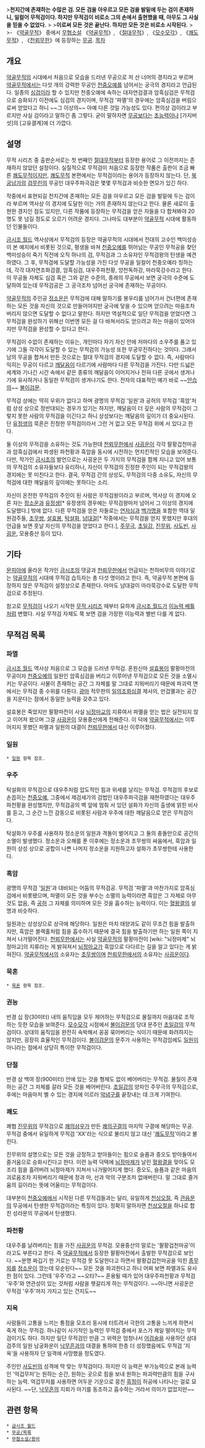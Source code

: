 {{{+1 無摘劍}}}
>'''천지간에 존재하는 수많은 검. 모든 검을 아우르고 모든 검을 발밑에 두는 검이 존재하니, 일컬어 무적검이다. 하지만 무적검이 비로소 그의 손에서 출현했을 때, 아무도 그 사실을 믿을 수 없었다.'''
>
>'''이로써 모든 것은 끝난다. 하지만 모든 것은 비로소 시작된다.'''
>
>- 《[[약골무적]]》 중에서
[[무협소설]] 《[[약골무적]]》, 《[[절대무적]]》, 《[[모수모각]]》, 《[[쾌도무적]]》, 《[[천뢰무한]]》에 등장하는 [[무공]].
[[목차]]
== 개요 ==
[[약골무적]]의 시대에서 처음으로 모습을 드러낸 무공으로 저 산 너머의 경지라고 부르며 [[약골무적]]에서는 다섯 개의 강력한 무공인 [[천중오예]]를 넘어서는 궁극의 경지라고 언급된다. 
일종의 [[심검]]이라 할 수 있지만 천중오예에 속하는 대자연검결과 암흑심검은 무적검으로 승화되기 이전에도 심검의 경지이며, 무적검 '파멸'의 경우에는 암흑심검을 버림으로써 얻었다고 하니 ~~그 이상의~~ 아예 다른 것일 가능성도 있다. 
편의상 검이라고 부르지만 사실 검이라고 말하긴 좀 그렇다. 굳이 말하자면 [[무공]]보다는 [[초능력]]이나 [가지버섯]의 [고유결계]에 더 가깝다.

== 설명 ==
무적 시리즈 중 출판순서로는 첫 번째인 [[절대무적]]부터 등장한 용어로 그 이전까지는 존재하지 않았던 설정이다. 실질적으로 무적검이 처음으로 등장한 작품은 출판이 조금 빠른 [[쾌도무적]]이지만, [[쾌도무적]] 본편에서는 무적검이라는 용어가 등장하지 않는다. 단, [[북궁남가]]의 [[검무린]]의 무공인 대우주파극검은 몇몇 무적검과 비슷한 면모가 있긴 하다.

작중에서 표현되길 천지간에 존재하는 모든 검을 아우르고 모든 검을 발밑에 두는 검이라 부르며 역사상 이 경지에 도달한 이는 거의 존재하지 않는다고 한다. 물론 새로이 출현한 경지인 점도 있지만, 다른 작품에 등장하는 무적검을 얻은 자들을 다 합쳐봐야 20명도 못 넘길 정도로 오르기 어려운 경지다. 그나마도 대부분이 [[약골무적]] 시대에 활동하던 인물들이다.

[[금시조 월드]] 역사상에서 무적검의 등장은 약골무적의 시대에서 전대의 고수인 백미성승이 본 예지에서 비롯된 것으로, 평생을 바쳐 [[천중오예]]를 뛰어넘는 무공인 무적공을 찾던 백미성승이 죽기 직전에 오직 하나의 검, 무적검과 그 소유자인 무적검왕의 탄생을 예견하였다. 그 후, 무적검에 도달할 가능성을 가진 다섯 무공을 일컬어 천중오예라 칭하는데, 각각 대자연조화검결, 암흑심검, 대우주파천황, 앙천독하강, 마라묵강수라고 한다. 이 무공들 자체도 심검 혹은 그와 같은 수준의, 종래의 무공에서 보면 궁극의 수준에 도달하여 있는데 무적검공은 그 궁극조차 넘어선 궁극에 존재하는 무공이다.

[[약골무적]]의 주인공 [[정소운]]은 무적검에 대해 말하기를 봉우리를 넘어가서 건너편에 존재하는 모든 것을 자신의 것으로 만들어야지만 궁극에 닿을 수 있으며 얻으려는 마음조차 버리지 않으면 도달할 수 없다고 말한다. 하지만 역설적으로 일단 무적검을 얻었다면 그 무적검을 완성하기 위해선 이번엔 모든 걸 다 바쳐서라도 얻으려고 하는 마음이 있어야지만 무적검을 완성할 수 있다고 한다.  

무적검이 수없이 존재하는 이유는, 개인마다 자기 자신 안에 저마다의 소우주를 품고 있기에 그들 각각이 도달할 수 있는 무적검의 가능성 또한 무궁무진하다는 것이다. 그래서 남의 무공을 합쳐서 만든 것으로는 절대 무적검의 경지에 도달할 수 없다. 즉, 사람마다 익히는 무공이 다르고 [[깨달음]]이 다르기에 사람마다 다른 무적검을 가진다. 다만 드넓은 세계와 기나긴 시간 속에서 같은 종류의 깨달음이 이어지거나 전혀 다른 곳에서 생겨나기에 유사하거나 동일한 무적검이 생겨나기도 한다. 전자의 대표적인 예가 바로 ~~[[안습]]의~~ [[불이검문]]. 

무적검 상에는 딱히 우위가 없다고 하며 광명의 무적검 '일원'과 공허의 무적검 '흑암'처럼 상성 상으로 정반대되는 경우가 있기는 하지만, 깨달음이 더 깊은 사람의 무적검이 그렇지 못한 사람의 무적검을 이긴다고 하니 상성보다는 깨달음의 깊이가 더 중요시된다. 단 [[유정생]]의 묵혼은 진정한 무적검이라서 그런 거 없고 모든 무적검 위에 서 있다고 한다.

둘 이상의 무적검을 소유하는 것도 가능한데 [[천뢰무한]]에서 [[사굉운]]이 각각 팔황겁천마공과 암흑심검에서 파생된 파천황과 흑암을 동시에 시전하는 먼치킨적인 모습을 보여준다. 다만, 작가인 [[금시조]]의 발언으로는 사굉운은 두 가지의 무적검을 함께 지니고 있어 보통의 무적검의 소유자들보다 유리하나, 자신이  무적검의 진정한 주인이 되는 무적검왕의 경지에는 못 미친다고 한다. 결국, 무적검 간의 상성도, 무적검의 다중 소유도, 자신의 무적검에 대한 깨달음의 깊이에는 못하다는 소리.

자신이 온전한 무적검의 주인이 된 사람은 무적검왕이라고 부르며, 역사상 이 경지에 오른 자는 [[정소운]]과 [[유정생]][* 유정생의 경우에는 무적검왕마저 넘어서 그 이상의 경지에 도달했다.] 밖에 없다. 다른 무적검을 얻은 자들로는 [[연자심]]과 [[백가명]]을 포함한 역대 일원검주들, [[초무쌍]], [[설효봉]], [[탁설화]], [[남대걸]][* 작중에서는 무적검을 얻지 못했지만 후대의 언급을 보면 훗날 자신의 무적검을 얻었다고 한다.], [[주무극]], [[초일강]], [[진무위]], [[사도빈]], [[사굉운]], 모용중산 등이 있다.

== 기타 ==
[[문피아]]에 올라온 작가인 [[금시조]]의 댓글과 [[천뢰무한]]에서 언급되는 천하비무의 이야기로는 [[약골무적]]의 시대에 무적검 습득자는 총 다섯 명이라고 한다. 즉, 약골무적 본편에 등장하지 않은 무적검이 설정상으로 존재한다. 아마도 남대걸이 마라묵강수로 도달한 무적검으로 추정된다.

참고로 [[무적검]]이 나오기 시작한 [[무적 시리즈]] 때부터 묘하게 [[금시조 월드]]가 [[이능력 배틀]]처럼 변했다. 사실 무적검 자체도 쭉 보면 검을 가장한 이능력과 별반 다를 게 없다.

== 무적검 목록 ==
=== 파멸 ===
[[금시조 월드]] 역사상 처음으로 그 모습을 드러낸 무적검. 혼원신마 [[설효봉]]이 팔황마전의 무공이자 [[천중오예]]의 일원인 암흑심검을 버리고 이루어낸 무적검으로 모든 것을 소멸시키는 무공이다. 사물이 존재하는 공간 그 자체를 말 그대로 지워버리기 때문에 파괴력 면에서는 무적검 중 수위를 다툰다. [[광마]] 적무한의 [[일의조화심결]] 제사의, 만겁멸과는 공간을 지운다는 점에서 동일한 능력을 갖추고 있다.

설효봉은 죽었지만 팔황마전이 사실 [[뇌정마교]]의 지류여서 파멸을 얻는 법은 실전되지 않고 이어져 왔으며 그걸 [[사굉운]]이 모용중산에게 전해준다. 이 덕에 [[약골무적]]에서는 이루어지지 못했던 파멸과 일원의 대결이 [[천뢰무한]]에서 대신 이루어졌다.

=== 일원 ===
 * [[일원]] 항목 참조.

=== 우주 ===
탁설화의 무적검으로 대우주처럼 압도적인 힘과 위세를 날리는 무적검. 무적검의 후보로 손꼽히는 [[천중오예]], 그중에서 제검세가의 검법인 대우주파극검을 재현하였다는 대우주파천황을 완성했지만, 무적검공의 벽 앞에 멈춰 서 있던 설화가 자신의 출생에 얽힌 비사를 듣고, 그 순간 느낀 감동으로 비롯된 사람과 우주에 대한 깨달음으로 얻은 무적검이다.

탁설화가 우주를 사용하자 정소운의 일원과 격돌이 벌어지고 그 둘의 충돌만으로 공간의 소멸이 발생했다. 정소운과 오해를 푼 이후에는 정소운과 초무쌍의 싸움에서, 흑암과 일원이 상성 상으로 궁합이 나쁜 나머지 정소운을 지원하고자 설화가 초무쌍한테 사용한다.

=== 흑암 ===
광명의 무적검 '[[일원]]'과 대비되는 어둠의 무적검공. 무적검 '파멸'과 마찬가지로 암흑심검에서 비롯됐으며, 파멸이 모든 것을 부수는 소멸의 능력이라면 흑암은 그 자체로 아무것도 없음, 즉 [[공허]] 그 자체를 의미하며 모든 것을 흡수하는 능력이다. 이는 [[혈왕결]]의 설명과 비슷하다.

일원과는 상성상으로 상극에 해당하다. 일원은 마치 태양과도 같이 무조건 힘을 발출하지만, 흑암은 블랙홀처럼 힘을 흡수하기 때문에 결국 힘을 발출하기만 하는 일원 쪽이 지쳐서 나가떨어진다. [[천뢰무한]]에서는 사실 [[약골무적]]의 팔황마전이 [wiki: "뇌정마제" 뇌정마교]의 지류라는 게 밝혀져서 [[뇌정마교]]가 흑암으로 다다르는 길을 알고 있다는 게 밝혀진다. [[약골무적]]에서의 소유자는 [[초무쌍]]이며 [[천뢰무한]]에서의 소유자는 [[사굉운]]이다.

=== 묵혼 ===
 * [[묵혼]] 항목 참조.

=== 권능 ===
반경 십 장(30미터) 내의 움직임을 모두 제어하는 무적검으로 물질까지 마음대로 조작하는 듯한 모습을 보여준다. [[모수모각]] 시점에서 [[불이검문]]의 당대 문주인 [[초일강]]의 무적검이다. 상대의 움직임을 완전히 속박해서 꽁꽁 묶어버리는 식이기 때문에 화려하지는 않지만, 굉장히 효율적인 무적검이다. [[불이검문]]의 문주가 사용하는 무적검임에도 [[일원]]이 아니라는 점에서 상당히 특이한 무적검이다.

=== 단절 ===
반경 삼 백여 장(900미터) 안에 있는 것을 형체도 없이 베어버리는 무적검. 물질이 존재하는 공간 그 자체를 갈라 모든 것을 베어버린다. [[초일강]]의 양자인 주무극의 무적검으로, 후에는 마음마저 벨 수 있는 경지에 이르러 [[악념구]]를 끝장내는 데 크게 기여한다.

=== 쾌도 ===
쾌협 [[진무위]]의 무적검으로 [[쾌의삼우]]가 만든 [[쾌의구결]]의 마지막 구결에 해당하는 무공. 무적검 중에서 유일하게 무적검 'XX'라는 식으로 불리지 않고 대신 '[[쾌도무적]]'이라고 불린다. 

진무위의 설명으로는 모든 것을 긍정하고 받아들이는 힘으로 슬픔과 증오도 받아들여서 즐거움으로 승화시킨다고 한다. 이런 능력 덕택에 [[뇌정마제]]가 날린 [[혈왕결]]을 맞아도 모조리 힘을 흘려버려 뇌정마제가 지쳐서 나가떨어지게 했다. 증오도, 슬픔과 같은 마음의 괴로움조차 지워버리기 때문에 정과 마, 선과 악의 구분조차 없애버린다. 말 그대로 즐거움의 길이라는 뜻에 어울리는 무적검이다. 

대부분이 [[천중오예]]에서 시작된 다른 무적검들과는 달리, 유일하게 [[천상오절]], 즉 [[관음문]]의 무공에서 탄생한 무적검이라는 특징이 있다. 정확히 말하자면 [[천상오절]]을 하나로 합친 성라문의 무공에서 탄생했다.

=== 파천황 ===
대우주를 날려버리는 힘을 가진 [[사굉운]]의 무적검. 모용중산의 말로는 '팔황겁천마공'이라고도 부른다고 한다. 즉 [[약골무적]]에서 등장한 팔황마전에서 출발한 무적검으로 보인다. ~~분명 짜깁기 한 거로는 무적검 못 도달한다고 하면서 팔황겁겁천마공을 익힌 [[종무외]]를 [[정소운]]이 깠는데 모순된다~~ 모든 것을 파괴한다고 하니 어찌 보면 파멸과도 유사한 점이 있다. 그런데 '우주'라고 ~~오타?~~ 혼용될 때가 있어 대우주파천황과 무적검 '우주'와 연관성이 있는 것처럼 사람을 헷갈리게 하는 무적검이다. ~~아니면 사굉운은 무적검 '우주'까지 가지고 있는 건지도~~

=== 지옥 === 
사람들이 고통을 느끼는 통점을 모조리 동시에 터트려서 극한의 고통을 느끼게 하면서 죽게 하는 무적검. 하나같이 사기적인 능력인 무적검 중에서 포스가 제일 떨어지는 무적검이기도 하다. 하지만 일단 무적검인 만큼 그 위력은 엄청나서 [[어검술]]을 사용하던 삼대검주의 일원 남궁화운이 [[낙무흔]]과의 대결을 통하여 한층 더 성장했음에도 무적검 '지옥'을 사용하자 단 일격에 사망했을 정도였다.

주인인 [[사도빈]]의 성격에 딱 맞는 무적검이다. 하지만 이 능력은 부가능력으로 본래 능력인 '억겁무저'는 원하는 순간, 원하는 곳으로 힘을 보내 원하는 파괴력만큼의 힘을 구사하는 능력. 억겁무저를 사용하면 어두운 기운으로 뭉친 [[흑점]]이 허공에 나타나는 걸로 묘사된다. ~~단, [[낙무흔]]의 지뢰가 마기를 동조하고 흡수하는 거라서 의미가 없었지만~~

== 관련 항목 ==
 * [[금시조 월드]]
 * [[무공/목록]]
 * [[무협소설/용어]]

